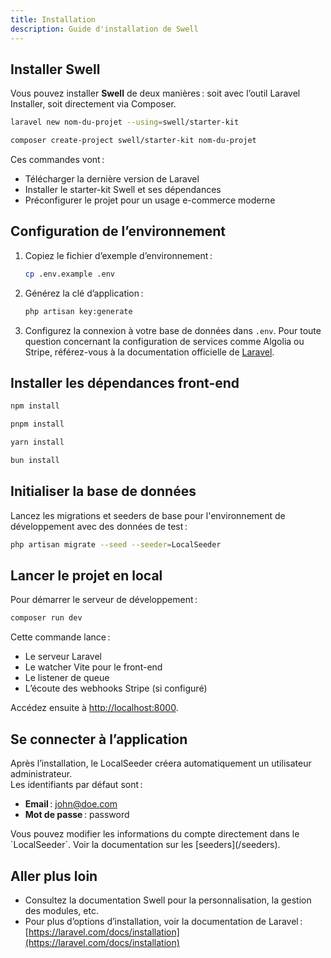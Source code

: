 ```yaml
---
title: Installation
description: Guide d'installation de Swell
---
```


## Installer Swell

Vous pouvez installer **Swell** de deux manières : soit avec l’outil Laravel Installer, soit directement via Composer.

```bash title="Laravel Installer"
laravel new nom-du-projet --using=swell/starter-kit
```

```bash title="Composer"
composer create-project swell/starter-kit nom-du-projet
```

Ces commandes vont :
- Télécharger la dernière version de Laravel
- Installer le starter-kit Swell et ses dépendances
- Préconfigurer le projet pour un usage e-commerce moderne

## Configuration de l’environnement

1. Copiez le fichier d’exemple d’environnement :
   ```bash
   cp .env.example .env
   ```
2. Générez la clé d’application :
   ```bash
   php artisan key:generate
   ```
3. Configurez la connexion à votre base de données dans `.env`.
    <Callout>
       Pour toute question concernant la configuration de services comme Algolia ou Stripe, référez-vous à la documentation officielle de [Laravel](https://laravel.com/docs).
   </Callout>

## Installer les dépendances front-end

```bash tab="npm"
npm install
```

```bash tab="pnpm"
pnpm install
```

```bash tab="yarn"
yarn install
```

```bash tab="bun"
bun install
```

## Initialiser la base de données

Lancez les migrations et seeders de base
pour l'environnement de développement avec des données de test :

```bash
php artisan migrate --seed --seeder=LocalSeeder
```

## Lancer le projet en local

Pour démarrer le serveur de développement :

```bash
composer run dev
```

Cette commande lance :
- Le serveur Laravel
- Le watcher Vite pour le front-end
- Le listener de queue
- L’écoute des webhooks Stripe (si configuré)

Accédez ensuite à [http://localhost:8000](http://localhost:8000).

## Se connecter à l’application

Après l’installation, le LocalSeeder créera automatiquement un utilisateur administrateur.  
Les identifiants par défaut sont :

- **Email** : john@doe.com
- **Mot de passe** : password

<Callout>
    Vous pouvez modifier les informations du compte directement dans le `LocalSeeder`. Voir la documentation sur les [seeders](/seeders).
</Callout>

## Aller plus loin

- Consultez la documentation Swell pour la personnalisation, la gestion des modules, etc.
- Pour plus d’options d’installation, voir la documentation de Laravel : [https://laravel.com/docs/installation](https://laravel.com/docs/installation)
